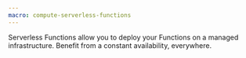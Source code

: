 ```yaml
---
macro: compute-serverless-functions
---
```


Serverless Functions allow you to deploy your Functions on a managed infrastructure. Benefit from a constant availability, everywhere. 